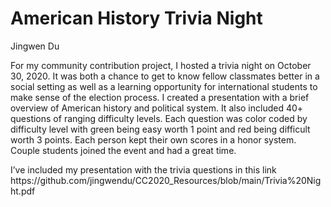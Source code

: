 # American History Trivia Night 

Jingwen Du

For my community contribution project, I hosted a trivia night on October 30, 2020. It was both a chance to get to know fellow classmates better in a social setting as well as a learning opportunity for international students to make sense of the election process. I created a presentation with a brief overview of American history and political system. It also included 40+ questions of ranging difficulty levels.  Each question was color coded by difficulty level with green being easy worth 1 point and red being difficult worth 3 points. Each person kept their own scores in a honor system. Couple students joined the event and had a great time.  

I've included my presentation with the trivia questions in this link https://github.com/jingwendu/CC2020_Resources/blob/main/Trivia%20Night.pdf
